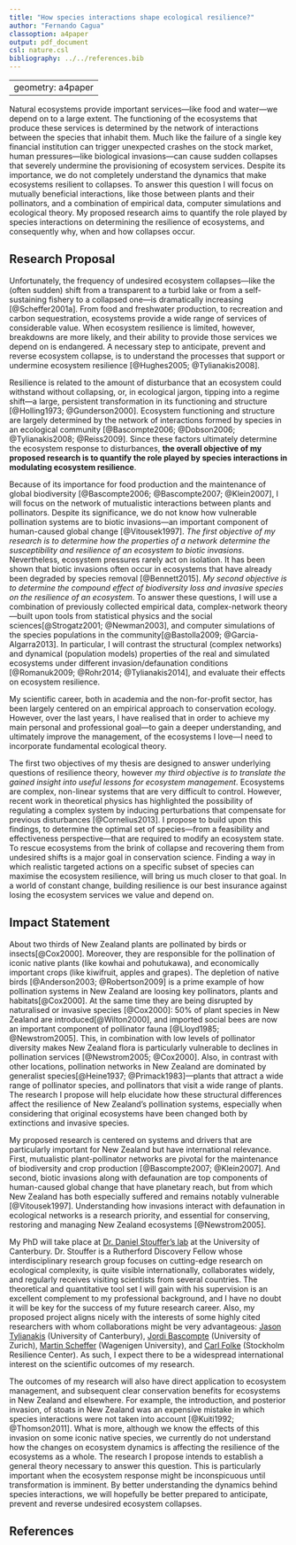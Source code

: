 ```yaml
---
title: "How species interactions shape ecological resilience?"
author: "Fernando Cagua"
classoption: a4paper
output: pdf_document
csl: nature.csl
bibliography: ../../references.bib
---
```

---
geometry: a4paper
---
\vfill
\begin{center}
\subsubsection{Research Summary}
\end{center}

Natural ecosystems provide important services---like food and water---we depend on to a large extent. 
The functioning of the ecosystems that produce these services is determined by the network of interactions between the species that inhabit them. 
Much like the failure of a single key financial institution can trigger unexpected crashes on the stock market, human pressures---like biological invasions---can cause sudden collapses that severely undermine the provisioning of ecosystem services. 
Despite its importance, we do not completely understand the dynamics that make ecosystems resilient to collapses.
To answer this question I will focus on mutually beneficial interactions, like those between plants and their pollinators, and a combination of empirical data, computer simulations and ecological theory.
My proposed research aims to quantify the role played by species interactions on determining the resilience of ecosystems, and consequently why, when and how collapses occur.

\vfill
\vfill
\vfill

\newpage

## Research Proposal

Unfortunately, the frequency of undesired ecosystem collapses---like the (often sudden) shift from a transparent to a turbid lake or from a self-sustaining fishery to a collapsed one---is dramatically increasing [@Scheffer2001a]. 
From food and freshwater production, to recreation and carbon sequestration, ecosystems provide a wide range of services of considerable value.
When ecosystem resilience is limited, however, breakdowns are more likely, and their ability to provide those services we depend on is endangered.
A necessary step to anticipate, prevent and reverse ecosystem collapse, is to understand the processes that support or undermine ecosystem resilience [@Hughes2005; @Tylianakis2008]. 

Resilience is related to the amount of disturbance that an ecosystem could withstand without collapsing, or, in ecological jargon, tipping into a regime shift---a large, persistent transformation in its functioning and structure [@Holling1973; @Gunderson2000]. 
Ecosystem functioning and structure are largely determined by the network of interactions formed by species in an ecological community [@Bascompte2006; @Dobson2006; @Tylianakis2008; @Reiss2009]. 
Since these factors ultimately determine the ecosystem response to disturbances, **the overall objective of my proposed research is to quantify the role played by species interactions in modulating ecosystem resilience**.  

Because of its importance for food production and the maintenance of global biodiversity [@Bascompte2006; @Bascompte2007; @Klein2007], I will focus on the network of mutualistic interactions between plants and pollinators. 
Despite its significance, we do not know how vulnerable pollination systems are to biotic invasions---an important component of human-caused global change [@Vitousek1997].
*The first objective of my research is to determine how the properties of a network determine the susceptibility and resilience of an ecosystem to biotic invasions*. 
Nevertheless, ecosystem pressures rarely act on isolation.
It has been shown that biotic invasions often occur in ecosystems that have already been degraded by species removal [@Bennett2015]. 
*My second objective is to determine the compound effect of biodiversity loss and invasive species on the resilience of an ecosystem*.
To answer these questions, I will use a combination of previously collected empirical data, complex-network theory---built upon tools from statistical physics and the social sciences[@Strogatz2001; @Newman2003], and computer simulations of the species populations in the community[@Bastolla2009; @Garcia-Algarra2013].
In particular, I will contrast the structural (complex networks) and dynamical (population models) properties of the real and simulated ecosystems under different invasion/defaunation conditions [@Romanuk2009; @Rohr2014; @Tylianakis2014], and evaluate their effects on ecosystem resilience.

My scientific career, both in academia and the non-for-profit sector, has been largely centered on an empirical approach to conservation ecology.
However, over the last years, I have realised that in order to achieve my main personal and professional goal---to gain a deeper understanding, and ultimately improve the management, of the ecosystems I love---I need to incorporate fundamental ecological theory.

The first two objectives of my thesis are designed to answer underlying questions of resilience theory, however *my third objective is to translate the gained insight into useful lessons for ecosystem management*.
Ecosystems are complex, non-linear systems that are very difficult to control. 
However, recent work in theoretical physics has highlighted the possibility of regulating a complex system by inducing perturbations that compensate for previous disturbances [@Cornelius2013].
I propose to build upon this findings, to determine the optimal set of species---from a feasibility and effectiveness perspective---that are required to modify an ecosystem state.
To rescue ecosystems from the brink of collapse and recovering them from undesired shifts is a major goal in conservation science.
Finding a way in which realistic targeted actions on a specific subset of species can maximise the ecosystem resilience, will bring us much closer to that goal.
In a world of constant change, building resilience is our best insurance against losing the ecosystem services we value and depend on.

\newpage

## Impact Statement

About two thirds of New Zealand plants are pollinated by birds or insects[@Cox2000]. 
Moreover, they are responsible for the pollination of iconic native plants (like kowhai and pohutukawa), and economically important crops (like kiwifruit, apples and grapes). 
The depletion of native birds [@Anderson2003; @Robertson2009] is a prime example of how pollination systems in New Zealand are loosing key pollinators, plants and habitats[@Cox2000].
At the same time they are being disrupted by naturalised or invasive species [@Cox2000]: 50% of plant species in New Zealand are introduced[@Wilton2000], and imported social bees are now an important component of pollinator fauna [@Lloyd1985; @Newstrom2005]. 
This, in combination with low levels of pollinator diversity makes New Zealand flora is particularly vulnerable to declines in pollination services [@Newstrom2005; @Cox2000].
Also, in contrast with other locations, pollination networks in New Zealand are dominated by generalist species[@Heine1937; @Primack1983]---plants that attract a wide range of pollinator species, and pollinators that visit a wide range of plants. 
The research I propose will help elucidate how these structural differences affect the resilience of New Zealand's pollination systems, especially when considering that original ecosystems have been changed both by extinctions and invasive species.

My proposed research is centered on systems and drivers that are particularly important for New Zealand but have international relevance.
First, mutualistic plant-pollinator networks are pivotal for the maintenance of biodiversity and crop production [@Bascompte2007; @Klein2007].
And second, biotic invasions along with defaunation are top components of human-caused global change that have planetary reach, but from which New Zealand has both especially suffered and remains notably vulnerable [@Vitousek1997]. 
Understanding how invasions interact with defaunation in ecological networks is a research priority, and essential for conserving, restoring and managing New Zealand ecosystems [@Newstrom2005]. 

My PhD will take place at [Dr. Daniel Stouffer's lab](http://www.stoufferlab.org/) at the University of Canterbury. 
Dr. Stouffer is a Rutherford Discovery Fellow whose interdisciplinary research group focuses on cutting-edge research on ecological complexity, is quite visible internationally, collaborates widely, and regularly receives visiting scientists from several countries. 
The theoretical and quantitative tool set I will gain with his supervision is an excellent complement to my professional background, and I have no doubt it will be key for the success of my future research career. 
Also, my proposed project aligns nicely with the interests of some highly cited researchers with whom collaborations might be very advantageous: [Jason Tylianakis](http://www.tylianakislab.org/) (University of Canterbury), [Jordi Bascompte](http://www.bascompte.net/) (University of Zurich), [Martin Scheffer](http://www.sparcs-center.org/) (Wagenigen University), and [Carl Folke](http://www.stockholmresilience.org/21/contact/staff/1-15-2008-folke.html) (Stockholm Resilience Center). As such, I expect there to be a widespread international interest on the scientific outcomes of my research.

The outcomes of my research will also have direct application to ecosystem management, and subsequent clear conservation benefits for ecosystems in New Zealand and elsewhere. 
For example, the introduction, and posterior invasion, of stoats in New Zealand was an expensive mistake in which species interactions were not taken into account [@Kuiti1992; @Thomson2011]. 
What is more, although we know the effects of this invasion on some iconic native species, we currently do not understand how the changes on ecosystem dynamics is affecting the resilience of the ecosystems as a whole.
The research I propose intends to establish a general theory necessary to answer this question. 
This is particularly important when the ecosystem response might be inconspicuous until transformation is imminent.
By better understanding the dynamics behind species interactions, we will hopefully be better prepared to anticipate, prevent and reverse undesired ecosystem collapses.

\newpage

## References 
